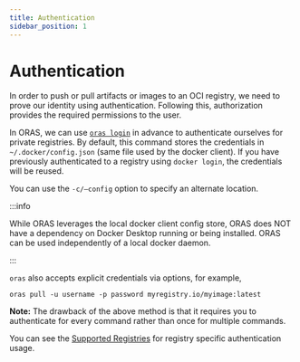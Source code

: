 ```yaml
---
title: Authentication
sidebar_position: 1
---
```


# Authentication

In order to push or pull artifacts or images to an OCI registry, we need to prove our identity using authentication. Following this, authorization provides the required permissions to the user.

In ORAS, we can use [`oras login`](../commands/oras_login.mdx) in advance to authenticate ourselves for private registries. By default, this command stores the credentials in `~/.docker/config.json` (same file used by the docker client). If you have previously authenticated to a registry using `docker login`, the credentials will be reused.

You can use the `-c/–config` option to specify an alternate location.

:::info

While ORAS leverages the local docker client config store, ORAS does NOT have a dependency on Docker Desktop running or being installed. ORAS can be used independently of a local docker daemon.

:::

`oras` also accepts explicit credentials via options, for example,

```
oras pull -u username -p password myregistry.io/myimage:latest
```
**Note:** The drawback of the above method is that it requires you to authenticate for every command rather than once for multiple commands.   

You can see the [Supported Registries](../adopters.mdx) for registry specific authentication usage.